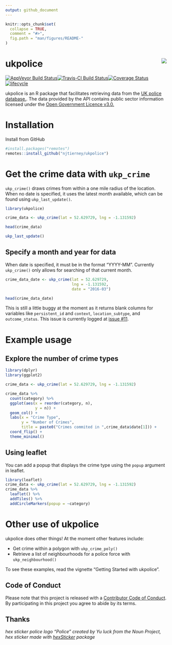 ```yaml
---
output: github_document
---
```

<!-- README.md is generated from README.Rmd. Please edit that file -->

```r
knitr::opts_chunk$set(
  collapse = TRUE,
  comment = "#>",
  fig.path = "man/figures/README-"
)
```

# ukpolice <img src="man/figures/ukpolice-hex-small.png" align="right" />
[![AppVeyor Build Status](https://ci.appveyor.com/api/projects/status/github/njtierney/ukpolice?branch=master&svg=true)](https://ci.appveyor.com/project/njtierney/ukpolice)[![Travis-CI Build Status](https://travis-ci.org/njtierney/ukpolice.svg?branch=master)](https://travis-ci.org/njtierney/ukpolice)[![Coverage Status](https://img.shields.io/codecov/c/github/njtierney/ukpolice/master.svg)](https://codecov.io/github/njtierney/ukpolice?branch=master) [![lifecycle](https://img.shields.io/badge/lifecycle-experimental-orange.svg)](https://www.tidyverse.org/lifecycle/#experimental)

ukpolice is an R package that facilitates retrieving data from the [UK police database.](https://data.police.uk/). The data provided by the API contains public sector information licensed under the [Open Government Licence v3.0.](http://www.nationalarchives.gov.uk/doc/open-government-licence/version/3/)

# Installation

Install from GitHub

```r

#install.packages("remotes")
remotes::install_github("njtierney/ukpolice")

```

# Get the crime data with `ukp_crime`

`ukp_crime()` draws crimes from within a one mile radius of the location. When no date is specified, it uses the latest month available, which can be found using `ukp_last_update()`.

```r
library(ukpolice)

crime_data <- ukp_crime(lat = 52.629729, lng = -1.131592)

head(crime_data)

ukp_last_update()

```

## Specify a month and year for data

When date is specified, it must be in the format "YYYY-MM". Currently `ukp_crime()` only allows for searching of that current month.

```r

crime_data_date <- ukp_crime(lat = 52.629729, 
                             lng = -1.131592,
                             date = "2016-03")

head(crime_data_date)

```

This is still a little buggy at the moment as it returns blank columns for variables like `persistent_id` and `context`, `location_subtype`, and `outcome_status`. This issue is currently logged at [issue #11](https://github.com/njtierney/ukpolice/issues/11).

# Example usage

## Explore the number of crime types

```r

library(dplyr)
library(ggplot2)

crime_data <- ukp_crime(lat = 52.629729, lng = -1.131592)

crime_data %>%
  count(category) %>%
  ggplot(aes(x = reorder(category, n),
             y = n)) + 
  geom_col() + 
  labs(x = "Crime Type",
       y = "Number of Crimes",
       title = paste0("Crimes commited in ",crime_data$date[1])) +
  coord_flip() +
  theme_minimal()
```

## Using leaflet

You can add a popup that displays the crime type using the `popup` argument in leaflet.

```r
library(leaflet)
crime_data <- ukp_crime(lat = 52.629729, lng = -1.131592)
crime_data %>%
  leaflet() %>%
  addTiles() %>%
  addCircleMarkers(popup = ~category)
```

# Other use of ukpolice

ukpolice does other things! At the moment other features include:

- Get crime within a polygon with `ukp_crime_poly()`
- Retrieve a list of neighbourhoods for a police force with `ukp_neighbourhood()`

To see these examples, read the vignette "Getting Started with ukpolice".

## Code of Conduct

Please note that this project is released with a [Contributor Code of Conduct](CONDUCT.md). By participating in this project you agree to abide by its terms.

## Thanks

_hex sticker police logo "Police" created by Yu luck from the Noun Project, hex sticker made with [hexSticker](https://github.com/GuangchuangYu/hexSticker) package_
